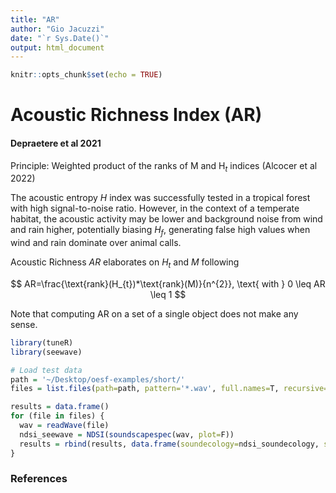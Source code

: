 ```yaml
---
title: "AR"
author: "Gio Jacuzzi"
date: "`r Sys.Date()`"
output: html_document
---
```


```r
knitr::opts_chunk$set(echo = TRUE)
```

# Acoustic Richness Index (AR)

#### Depraetere et al 2021

Principle: Weighted product of the ranks of M and H$_{t}$ indices (Alcocer et al 2022)

The acoustic entropy $H$ index was successfully tested in a tropical forest with high signal-to-noise ratio. However, in the context of a temperate habitat, the acoustic activity may be lower and background noise from wind and rain higher, potentially biasing $H_{f}$, generating false high values when wind and rain dominate over animal calls.

Acoustic Richness $AR$ elaborates on $H_{t}$ and $M$ following

$$
AR=\frac{\text{rank}(H_{t})*\text{rank}(M)}{n^{2}}, \text{ with } 0 \leq AR \leq 1
$$

Note that computing AR on a set of a single object does not make any sense.

```r
library(tuneR)
library(seewave)

# Load test data
path = '~/Desktop/oesf-examples/short/'
files = list.files(path=path, pattern='*.wav', full.names=T, recursive=T)

results = data.frame()
for (file in files) {
  wav = readWave(file)
  ndsi_seewave = NDSI(soundscapespec(wav, plot=F))
  results = rbind(results, data.frame(soundecology=ndsi_soundecology, seewave=ndsi_seewave))
}
```

### References
